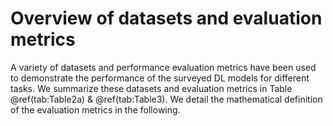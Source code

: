 
# Overview of datasets and evaluation metrics {#ch-4}

A variety of datasets and performance evaluation metrics have been used to demonstrate the performance of the surveyed DL models for different tasks. We summarize these datasets and evaluation metrics in Table \@ref(tab:Table2a) & \@ref(tab:Table3). We detail the mathematical definition of the evaluation metrics in the following. 

